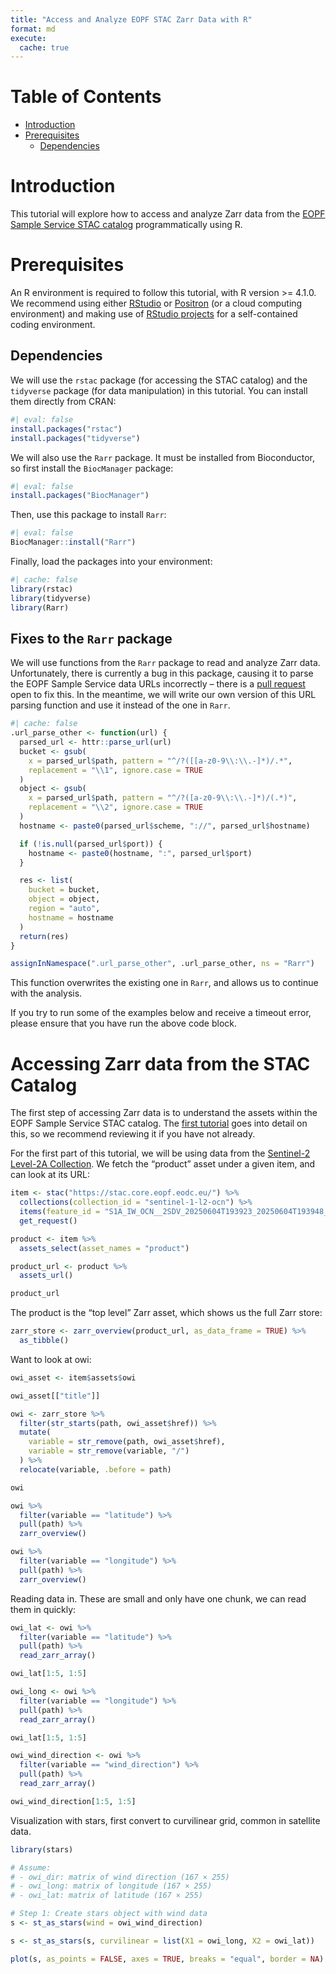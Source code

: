 ```yaml
---
title: "Access and Analyze EOPF STAC Zarr Data with R"
format: md
execute:
  cache: true
---
```


# Table of Contents

- [Introduction](#introduction)
- [Prerequisites](#prerequisites)
  - [Dependencies](#dependencies)

# Introduction

This tutorial will explore how to access and analyze Zarr data from the [EOPF Sample Service STAC catalog](https://stac.browser.user.eopf.eodc.eu/) programmatically using R.

# Prerequisites

An R environment is required to follow this tutorial, with R version >= 4.1.0. We recommend using either [RStudio](https://posit.co/download/rstudio-desktop/) or [Positron](https://posit.co/products/ide/positron/) (or a cloud computing environment) and making use of [RStudio projects](https://support.posit.co/hc/en-us/articles/200526207-Using-RStudio-Projects) for a self-contained coding environment.

## Dependencies

We will use the `rstac` package (for accessing the STAC catalog) and the `tidyverse` package (for data manipulation) in this tutorial. You can install them directly from CRAN:

```r
#| eval: false
install.packages("rstac")
install.packages("tidyverse")
```

We will also use the `Rarr` package. It must be installed from Bioconductor, so first install the `BiocManager` package:

```r
#| eval: false
install.packages("BiocManager")
```

Then, use this package to install `Rarr`:

```r
#| eval: false
BiocManager::install("Rarr")
```

Finally, load the packages into your environment:

```r
#| cache: false
library(rstac)
library(tidyverse)
library(Rarr)
```

## Fixes to the `Rarr` package

We will use functions from the `Rarr` package to read and analyze Zarr data. Unfortunately, there is currently a bug in this package, causing it to parse the EOPF Sample Service data URLs incorrectly -- there is a [pull request](https://github.com/grimbough/Rarr/pull/21) open to fix this. In the meantime, we will write our own version of this URL parsing function and use it instead of the one in `Rarr`.

```r
#| cache: false
.url_parse_other <- function(url) {
  parsed_url <- httr::parse_url(url)
  bucket <- gsub(
    x = parsed_url$path, pattern = "^/?([[a-z0-9\\:\\.-]*)/.*",
    replacement = "\\1", ignore.case = TRUE
  )
  object <- gsub(
    x = parsed_url$path, pattern = "^/?([a-z0-9\\:\\.-]*)/(.*)",
    replacement = "\\2", ignore.case = TRUE
  )
  hostname <- paste0(parsed_url$scheme, "://", parsed_url$hostname)

  if (!is.null(parsed_url$port)) {
    hostname <- paste0(hostname, ":", parsed_url$port)
  }

  res <- list(
    bucket = bucket,
    object = object,
    region = "auto",
    hostname = hostname
  )
  return(res)
}

assignInNamespace(".url_parse_other", .url_parse_other, ns = "Rarr")
```

This function overwrites the existing one in `Rarr`, and allows us to continue with the analysis.

If you try to run some of the examples below and receive a timeout error, please ensure that you have run the above code block.

# Accessing Zarr data from the STAC Catalog

The first step of accessing Zarr data is to understand the assets within the EOPF Sample Service STAC catalog. The [first tutorial](TODO) goes into detail on this, so we recommend reviewing it if you have not already.

For the first part of this tutorial, we will be using data from the [Sentinel-2 Level-2A Collection](https://stac.browser.user.eopf.eodc.eu/collections/sentinel-2-l2a). We fetch the "product" asset under a given item, and can look at its URL:

```r
item <- stac("https://stac.core.eopf.eodc.eu/") %>%
  collections(collection_id = "sentinel-1-l2-ocn") %>%
  items(feature_id = "S1A_IW_OCN__2SDV_20250604T193923_20250604T193948_059501_0762FA_C971") %>%
  get_request()

product <- item %>%
  assets_select(asset_names = "product")

product_url <- product %>%
  assets_url()

product_url
```

The product is the "top level" Zarr asset, which shows us the full Zarr store:

```r
zarr_store <- zarr_overview(product_url, as_data_frame = TRUE) %>%
  as_tibble()
```

Want to look at owi:

```r
owi_asset <- item$assets$owi

owi_asset[["title"]]
```

```r
owi <- zarr_store %>%
  filter(str_starts(path, owi_asset$href)) %>%
  mutate(
    variable = str_remove(path, owi_asset$href),
    variable = str_remove(variable, "/")
  ) %>%
  relocate(variable, .before = path)

owi
```

```r
owi %>%
  filter(variable == "latitude") %>%
  pull(path) %>%
  zarr_overview()

owi %>%
  filter(variable == "longitude") %>%
  pull(path) %>%
  zarr_overview()
```

Reading data in. These are small and only have one chunk, we can read them in quickly:

```r
owi_lat <- owi %>%
  filter(variable == "latitude") %>%
  pull(path) %>%
  read_zarr_array()

owi_lat[1:5, 1:5]

owi_long <- owi %>%
  filter(variable == "longitude") %>%
  pull(path) %>%
  read_zarr_array()

owi_lat[1:5, 1:5]
```

```r
owi_wind_direction <- owi %>%
  filter(variable == "wind_direction") %>%
  pull(path) %>%
  read_zarr_array()

owi_wind_direction[1:5, 1:5]
```

Visualization with stars, first convert to curvilinear grid, common in satellite data.

```r
library(stars)

# Assume:
# - owi_dir: matrix of wind direction (167 × 255)
# - owi_long: matrix of longitude (167 × 255)
# - owi_lat: matrix of latitude (167 × 255)

# Step 1: Create stars object with wind data
s <- st_as_stars(wind = owi_wind_direction)

s <- st_as_stars(s, curvilinear = list(X1 = owi_long, X2 = owi_lat))

plot(s, as_points = FALSE, axes = TRUE, breaks = "equal", border = NA)
```
